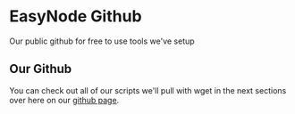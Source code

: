 # EasyNode Github
Our public github for free to use tools we've setup
## Our Github
You can check out all of our scripts we'll pull with wget in the next sections over here on our [github page](https://github.com/easy-node-one).
